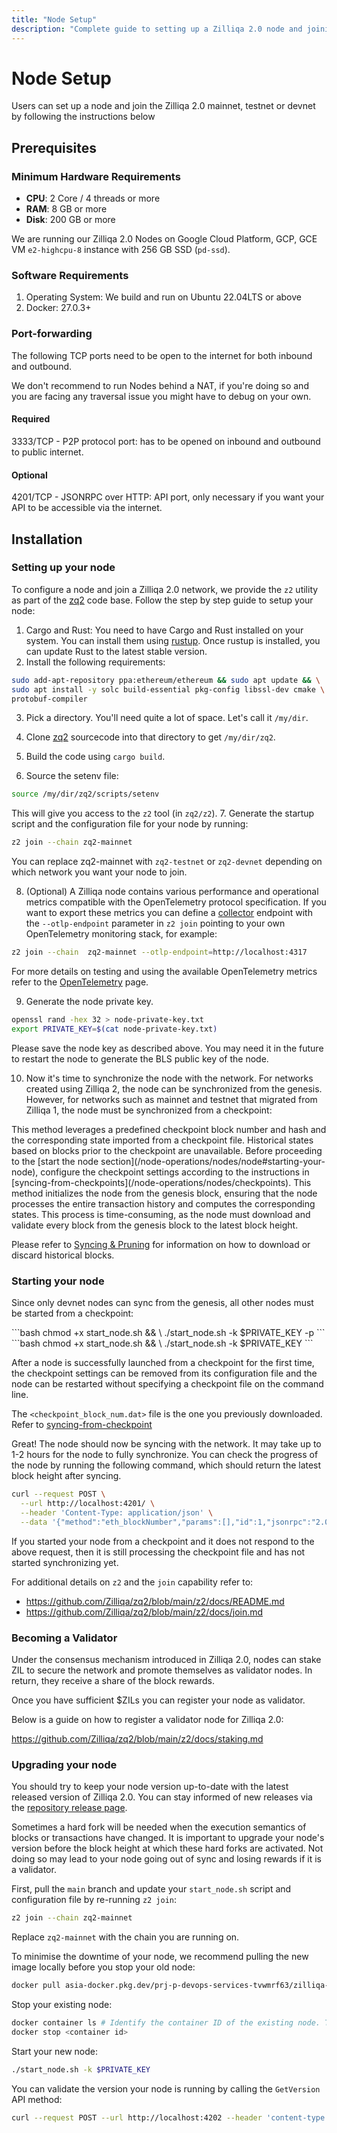 ```yaml
---
title: "Node Setup"
description: "Complete guide to setting up a Zilliqa 2.0 node and joining mainnet, testnet, or devnet"
---
```


# Node Setup

Users can set up a node and join the Zilliqa 2.0 mainnet, testnet or devnet by following the instructions below

## Prerequisites

### Minimum Hardware Requirements

- **CPU**: 2 Core / 4 threads or more
- **RAM**: 8 GB or more  
- **Disk**: 200 GB or more

We are running our Zilliqa 2.0 Nodes on Google Cloud Platform, GCP,
GCE VM `e2-highcpu-8` instance with 256 GB SSD (`pd-ssd`).

### Software Requirements

1. Operating System: We build and run on Ubuntu 22.04LTS or above
2. Docker: 27.0.3+

### Port-forwarding

The following TCP ports need to be open to the internet for both inbound and
outbound.

<Note>
We don't recommend to run Nodes behind a NAT, if you're doing so
and you are facing any traversal issue you might have to debug on your own.
</Note>

#### Required

3333/TCP - P2P protocol port: has to be opened on inbound and outbound to
public internet.

#### Optional

4201/TCP - JSONRPC over HTTP: API port, only necessary if you want your API to
be accessible via the internet.

## Installation

### Setting up your node

To configure a node and join a Zilliqa 2.0 network, we provide the `z2` utility as part of the [zq2](https://github.com/Zilliqa/zq2/blob/main/) code
base. Follow the step by step guide to setup your node:

1. Cargo and Rust: You need to have Cargo and Rust installed on your system.
  You can install them using [rustup](https://rustup.rs/). Once rustup is installed,
  you can update Rust to the latest stable version.
2. Install the following requirements:
  ```bash
  sudo add-apt-repository ppa:ethereum/ethereum && sudo apt update && \
  sudo apt install -y solc build-essential pkg-config libssl-dev cmake \
  protobuf-compiler
  ```
3. Pick a directory. You'll need quite a lot of space. Let's call it `/my/dir`.
4. Clone [zq2](https://github.com/zilliqa/zq2) sourcecode into that directory to get `/my/dir/zq2`.

5. Build the code using `cargo build`.
6. Source the setenv file:
  ```bash
  source /my/dir/zq2/scripts/setenv
  ```
  This will give you access to the `z2` tool (in `zq2/z2`).
7. Generate the startup script and the configuration file for your node by running:
  ```bash
  z2 join --chain zq2-mainnet
  ```
  <Note>You can replace zq2-mainnet with `zq2-testnet` or `zq2-devnet` depending on
  which network you want your node to join.</Note>

8. (Optional) A Zilliqa node contains various performance and operational metrics compatible with the OpenTelemetry 
  protocol specification. If you want to export these metrics you can define a [collector](https://opentelemetry.io/docs/collector/) 
  endpoint with the `--otlp-endpoint` parameter in `z2 join` pointing to your own OpenTelemetry monitoring stack, for example:
  ```bash
  z2 join --chain  zq2-mainnet --otlp-endpoint=http://localhost:4317
  ```
  <Note>For more details on testing and using the available OpenTelemetry 
  metrics refer to the [OpenTelemetry](/node-operations/nodes/monitoring/opentelemetry) page.</Note>

9. Generate the node private key.
  ```bash
  openssl rand -hex 32 > node-private-key.txt
  export PRIVATE_KEY=$(cat node-private-key.txt)
  ```
  <Note>Please save the node key as described above. You may need it
  in the future to restart the node to generate the BLS public
  key of the node.</Note>

10. Now it's time to synchronize the node with the network. For networks created using Zilliqa 2, the node can be synchronized from the genesis. However, for networks such as mainnet and testnet that migrated from Zilliqa 1, the node must be synchronized from a checkpoint:

<Tabs>
  <Tab title="Synchronization from a checkpoint">
    This method leverages a predefined checkpoint block number and hash and the corresponding state imported from a checkpoint file. Historical states based on blocks prior to the checkpoint are unavailable. Before proceeding to the [start the node section](/node-operations/nodes/node#starting-your-node), configure the checkpoint settings according to the instructions in [syncing-from-checkpoints](/node-operations/nodes/checkpoints).
  </Tab>
  <Tab title="Synchronization from the genesis">
    This method initializes the node from the genesis block, ensuring that the node processes the entire transaction history and computes the corresponding states. This process is time-consuming, as the node must download and validate every block from the genesis block to the latest block height.
  </Tab>
</Tabs>

Please refer to [Syncing & Pruning](/node-operations/nodes/passive-pruning) for information on how to download or discard historical blocks.

### Starting your node
Since only devnet nodes can sync from the genesis, all other nodes must be started from a checkpoint: 

<Tabs>
  <Tab title="Start from checkpoint">
    ```bash
    chmod +x start_node.sh && \
    ./start_node.sh -k $PRIVATE_KEY -p <checkpoint_block_num.dat>
    ```
  </Tab>
  <Tab title="Start from genesis">
    ```bash
    chmod +x start_node.sh && \
    ./start_node.sh -k $PRIVATE_KEY
    ```
  </Tab>
</Tabs>

<Note>After a node is successfully launched from a checkpoint for the first time, the checkpoint settings can be removed from its configuration file and the node can be restarted without specifying a checkpoint file on the command line.</Note>

<Note>The `<checkpoint_block_num.dat>` file is the one you previously downloaded. Refer to [syncing-from-checkpoint](/node-operations/nodes/checkpoints#syncing-a-node-from-a-checkpoint)</Note>

Great! The node should now be syncing with the network. It may
take up to 1-2 hours for the node to fully synchronize. You can check the progress
of the node by running the following command, which should return the latest
block height after syncing.
```bash
curl --request POST \
  --url http://localhost:4201/ \
  --header 'Content-Type: application/json' \
  --data '{"method":"eth_blockNumber","params":[],"id":1,"jsonrpc":"2.0"}'
```

If you started your node from a checkpoint and it does not respond to
the above request, then it is still processing the checkpoint file
and has not started synchronizing yet.

For additional details on `z2` and the `join` capability refer to:

- <https://github.com/Zilliqa/zq2/blob/main/z2/docs/README.md>
- <https://github.com/Zilliqa/zq2/blob/main/z2/docs/join.md>

### Becoming a Validator

Under the consensus mechanism introduced in Zilliqa 2.0, nodes can stake ZIL to secure
the network and promote themselves as validator nodes. In return, they receive a 
share of the block rewards.

Once you have sufficient $ZILs you can register your node as validator.

Below is a guide on how to register a validator node for Zilliqa 2.0:

<https://github.com/Zilliqa/zq2/blob/main/z2/docs/staking.md>

### Upgrading your node

You should try to keep your node version up-to-date with the latest released version of Zilliqa 2.0.
You can stay informed of new releases via the [repository release page](https://github.com/Zilliqa/zq2/releases).

Sometimes a hard fork will be needed when the execution semantics of blocks or transactions have changed.
It is important to upgrade your node's version before the block height at which these hard forks are activated.
Not doing so may lead to your node going out of sync and losing rewards if it is a validator.

First, pull the `main` branch and update your `start_node.sh` script and configuration file by re-running `z2 join`:

```bash
z2 join --chain zq2-mainnet
```
<Note>Replace `zq2-mainnet` with the chain you are running on.</Note>

To minimise the downtime of your node, we recommend pulling the new image locally before you stop your old node:

```bash
docker pull asia-docker.pkg.dev/prj-p-devops-services-tvwmrf63/zilliqa-public/zq2:${ZQ_VERSION} # You can copy the new ZQ_VERSION from inside `start_node.sh`
```

Stop your existing node:

```bash
docker container ls # Identify the container ID of the existing node. This will look a 12 character hex-string (e.g. af6010f3f9ae).
docker stop <container id>
```

Start your new node:

```bash
./start_node.sh -k $PRIVATE_KEY
```

You can validate the version your node is running by calling the `GetVersion` API method:

```bash
curl --request POST --url http://localhost:4202 --header 'content-type: application/json' --data '{"method":"GetVersion","id":1,"jsonrpc":"2.0"}'
```